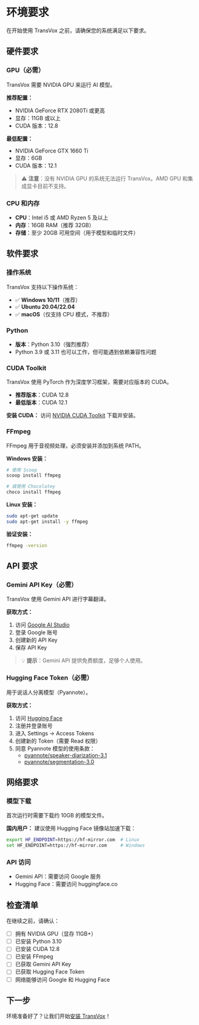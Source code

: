 # 环境要求

在开始使用 TransVox 之前，请确保您的系统满足以下要求。

## 硬件要求

### GPU（必需）

TransVox 需要 NVIDIA GPU 来运行 AI 模型。

**推荐配置：**
- NVIDIA GeForce RTX 2080Ti 或更高
- 显存：11GB 或以上
- CUDA 版本：12.8

**最低配置：**
- NVIDIA GeForce GTX 1660 Ti
- 显存：6GB
- CUDA 版本：12.1

> ⚠️ **注意**：没有 NVIDIA GPU 的系统无法运行 TransVox。AMD GPU 和集成显卡目前不支持。

### CPU 和内存

- **CPU**：Intel i5 或 AMD Ryzen 5 及以上
- **内存**：16GB RAM（推荐 32GB）
- **存储**：至少 20GB 可用空间（用于模型和临时文件）

## 软件要求

### 操作系统

TransVox 支持以下操作系统：

- ✅ **Windows 10/11**（推荐）
- ✅ **Ubuntu 20.04/22.04**
- ✅ **macOS**（仅支持 CPU 模式，不推荐）

### Python

- **版本**：Python 3.10（强烈推荐）
- Python 3.9 或 3.11 也可以工作，但可能遇到依赖兼容性问题

### CUDA Toolkit

TransVox 使用 PyTorch 作为深度学习框架，需要对应版本的 CUDA。

- **推荐版本**：CUDA 12.8
- **最低版本**：CUDA 12.1

**安装 CUDA：**
访问 [NVIDIA CUDA Toolkit](https://developer.nvidia.com/cuda-downloads) 下载并安装。

### FFmpeg

FFmpeg 用于音视频处理，必须安装并添加到系统 PATH。

**Windows 安装：**
```bash
# 使用 Scoop
scoop install ffmpeg

# 或使用 Chocolatey
choco install ffmpeg
```

**Linux 安装：**
```bash
sudo apt-get update
sudo apt-get install -y ffmpeg
```

**验证安装：**
```bash
ffmpeg -version
```

## API 要求

### Gemini API Key（必需）

TransVox 使用 Gemini API 进行字幕翻译。

**获取方式：**
1. 访问 [Google AI Studio](https://aistudio.google.com/)
2. 登录 Google 账号
3. 创建新的 API Key
4. 保存 API Key

> 💡 **提示**：Gemini API 提供免费额度，足够个人使用。

### Hugging Face Token（必需）

用于说话人分离模型（Pyannote）。

**获取方式：**
1. 访问 [Hugging Face](https://huggingface.co/)
2. 注册并登录账号
3. 进入 Settings → Access Tokens
4. 创建新的 Token（需要 Read 权限）
5. 同意 Pyannote 模型的使用条款：
   - [pyannote/speaker-diarization-3.1](https://huggingface.co/pyannote/speaker-diarization-3.1)
   - [pyannote/segmentation-3.0](https://huggingface.co/pyannote/segmentation-3.0)

## 网络要求

### 模型下载

首次运行时需要下载约 10GB 的模型文件。

**国内用户：**
建议使用 Hugging Face 镜像站加速下载：
```bash
export HF_ENDPOINT=https://hf-mirror.com  # Linux
set HF_ENDPOINT=https://hf-mirror.com     # Windows
```

### API 访问

- Gemini API：需要访问 Google 服务
- Hugging Face：需要访问 huggingface.co

## 检查清单

在继续之前，请确认：

- [ ] 拥有 NVIDIA GPU（显存 11GB+）
- [ ] 已安装 Python 3.10
- [ ] 已安装 CUDA 12.8
- [ ] 已安装 FFmpeg
- [ ] 已获取 Gemini API Key
- [ ] 已获取 Hugging Face Token
- [ ] 网络能够访问 Google 和 Hugging Face

## 下一步

环境准备好了？让我们开始[安装 TransVox](/docs/getting-started/installation)！
